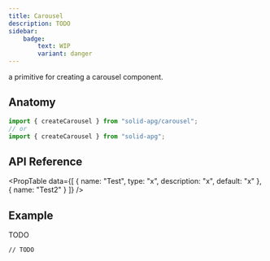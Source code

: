 ```yaml
---
title: Carousel
description: TODO
sidebar:
    badge:
        text: WIP
        variant: danger
---
```




a primitive for creating a carousel component.

<Links
	github="https://github.com/susickypavel/solid-apg/tree/main/packages/solid-apg/src/lib/carousel"
	w3c="https://www.w3.org/WAI/ARIA/apg/patterns/carousel"
/>

## Anatomy

```ts
import { createCarousel } from "solid-apg/carousel";
// or
import { createCarousel } from "solid-apg";
```

## API Reference

<PropTable
	data={[
		{
			name: "Test",
			type: "x",
			description: "x",
			default: "x"
		},
		{
			name: "Test2"
		}
	]}
/>

## Example

<Tabs>
<TabItem label="Playground">

<Playground>TODO</Playground>

</TabItem>
<TabItem label="Code">

```tsx
// TODO
```

</TabItem>
</Tabs>
